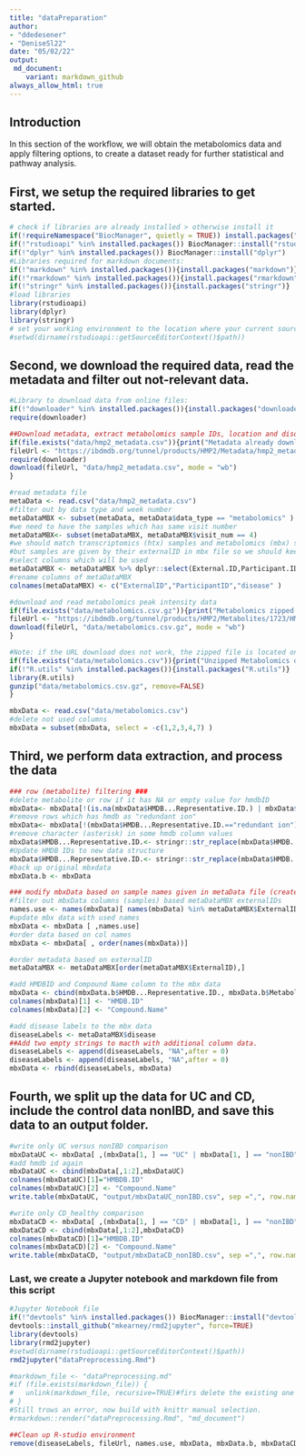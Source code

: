 ```yaml
---
title: "dataPreparation"
author: 
- "ddedesener"
- "DeniseSl22"
date: "05/02/22"
output:
 md_document:
    variant: markdown_github
always_allow_html: true
---
```

## Introduction
In this section of the workflow, we will obtain the metabolomics data and apply filtering options, to create a dataset ready for further statistical and pathway analysis.

## First, we setup the required libraries to get started.
```r
# check if libraries are already installed > otherwise install it
if(!requireNamespace("BiocManager", quietly = TRUE)) install.packages("BiocManager",repos = "http://cran.us.r-project.org")
if(!"rstudioapi" %in% installed.packages()) BiocManager::install("rstudioapi")
if(!"dplyr" %in% installed.packages()) BiocManager::install("dplyr")
#Libraries required for markdown documents:
if(!"markdown" %in% installed.packages()){install.packages("markdown")}
if(!"rmarkdown" %in% installed.packages()){install.packages("rmarkdown")}
if(!"stringr" %in% installed.packages()){install.packages("stringr")}
#load libraries
library(rstudioapi)
library(dplyr)
library(stringr)
# set your working environment to the location where your current source file is saved into.
#setwd(dirname(rstudioapi::getSourceEditorContext()$path))
```

## Second, we download the required data, read the metadata and filter out not-relevant data.
```r
#Library to download data from online files:
if(!"downloader" %in% installed.packages()){install.packages("downloader")}
require(downloader)

##Download metadata, extract metabolomics sample IDs, location and disorders.
if(file.exists("data/hmp2_metadata.csv")){print("Metadata already downloaded")}else{
fileUrl <- "https://ibdmdb.org/tunnel/products/HMP2/Metadata/hmp2_metadata.csv?accessType=DOWNLOAD"
require(downloader)
download(fileUrl, "data/hmp2_metadata.csv", mode = "wb")
}

#read metadata file
metaData <- read.csv("data/hmp2_metadata.csv")
#filter out by data type and week number
metaDataMBX <- subset(metaData, metaData$data_type == "metabolomics" )
#we need to have the samples which has same visit number
metaDataMBX<- subset(metaDataMBX, metaDataMBX$visit_num == 4)
#we should match transcriptomics (htx) samples and metabolomics (mbx) samples with participantID
#but samples are given by their externalID in mbx file so we should keep them both
#select columns which will be used
metaDataMBX <- metaDataMBX %>% dplyr::select(External.ID,Participant.ID,diagnosis)
#rename columns of metaDataMBX
colnames(metaDataMBX) <- c("ExternalID","ParticipantID","disease" )

#download and read metabolomics peak intensity data
if(file.exists("data/metabolomics.csv.gz")){print("Metabolomics zipped data already downloaded")}else{
fileUrl <- "https://ibdmdb.org/tunnel/products/HMP2/Metabolites/1723/HMP2_metabolomics.csv.gz?accessType=DOWNLOAD"
download(fileUrl, "data/metabolomics.csv.gz", mode = "wb")
}

#Note: if the URL download does not work, the zipped file is located on GitHub to continue the rest of this script.
if(file.exists("data/metabolomics.csv")){print("Unzipped Metabolomics data already downloaded")}else{
if(!"R.utils" %in% installed.packages()){install.packages("R.utils")}
library(R.utils)
gunzip("data/metabolomics.csv.gz", remove=FALSE)
}

mbxData <- read.csv("data/metabolomics.csv")
#delete not used columns
mbxData = subset(mbxData, select = -c(1,2,3,4,7) )
```
## Third, we perform data extraction, and process the data
```r
### row (metabolite) filtering ###
#delete metabolite or row if it has NA or empty value for hmdbID
mbxData<- mbxData[!(is.na(mbxData$HMDB...Representative.ID.) | mbxData$HMDB...Representative.ID.=="") , ]
#remove rows which has hmdb as "redundant ion"
mbxData<- mbxData[!(mbxData$HMDB...Representative.ID.=="redundant ion") , ]
#remove character (asterisk) in some hmdb column values
mbxData$HMDB...Representative.ID.<- stringr::str_replace(mbxData$HMDB...Representative.ID., '\\*', '')
#Update HMDB IDs to new data structure
mbxData$HMDB...Representative.ID.<- stringr::str_replace(mbxData$HMDB...Representative.ID., 'HMDB', 'HMDB00')
#back up original mbxdata
mbxData.b <- mbxData

### modify mbxData based on sample names given in metaData file (created with the criteria visit_num=4 )###
#filter out mbxData columns (samples) based metaDataMBX externalIDs
names.use <- names(mbxData)[ names(mbxData) %in% metaDataMBX$ExternalID]
#update mbx data with used names
mbxData <- mbxData [ ,names.use]
#order data based on col names
mbxData <- mbxData[ , order(names(mbxData))]

#order metadata based on externalID
metaDataMBX <- metaDataMBX[order(metaDataMBX$ExternalID),]

#add HMDBID and Compound Name column to the mbx data
mbxData <- cbind(mbxData.b$HMDB...Representative.ID., mbxData.b$Metabolite,mbxData)
colnames(mbxData)[1] <- "HMDB.ID"
colnames(mbxData)[2] <- "Compound.Name"

#add disease labels to the mbx data
diseaseLabels <- metaDataMBX$disease
##Add two empty strings to macth with additional column data.
diseaseLabels <- append(diseaseLabels, "NA",after = 0)
diseaseLabels <- append(diseaseLabels, "NA",after = 0)
mbxData <- rbind(diseaseLabels, mbxData)
```

## Fourth, we split up the data for UC and CD, include the control data nonIBD, and save this data to an output folder.
```r
#write only UC versus nonIBD comparison
mbxDataUC <- mbxData[ ,(mbxData[1, ] == "UC" | mbxData[1, ] == "nonIBD")]
#add hmdb id again
mbxDataUC <- cbind(mbxData[,1:2],mbxDataUC)
colnames(mbxDataUC)[1]="HMBDB.ID"
colnames(mbxDataUC)[2] <- "Compound.Name"
write.table(mbxDataUC, "output/mbxDataUC_nonIBD.csv", sep =",", row.names = FALSE)

#write only CD_healthy comparison
mbxDataCD <- mbxData[ ,(mbxData[1, ] == "CD" | mbxData[1, ] == "nonIBD")]
mbxDataCD <- cbind(mbxData[,1:2],mbxDataCD)
colnames(mbxDataCD)[1]="HMBDB.ID"
colnames(mbxDataCD)[2] <- "Compound.Name"
write.table(mbxDataCD, "output/mbxDataCD_nonIBD.csv", sep =",", row.names = FALSE)

```

### Last, we create a Jupyter notebook and markdown file from this script
```r
#Jupyter Notebook file
if(!"devtools" %in% installed.packages()) BiocManager::install("devtools")
devtools::install_github("mkearney/rmd2jupyter", force=TRUE)
library(devtools)
library(rmd2jupyter)
#setwd(dirname(rstudioapi::getSourceEditorContext()$path))
rmd2jupyter("dataPreprocessing.Rmd")

#markdown_file <- "dataPreprocessing.md"
#if (file.exists(markdown_file)) {
#   unlink(markdown_file, recursive=TRUE)#firs delete the existing one
# }
#Still trows an error, now build with knittr manual selection.
#rmarkdown::render("dataPreprocessing.Rmd", "md_document")

##Clean up R-studio environment
remove(diseaseLabels, fileUrl, names.use, mbxData, mbxData.b, mbxDataCD, mbxDataUC, metaDataMBX, metaData)
```
